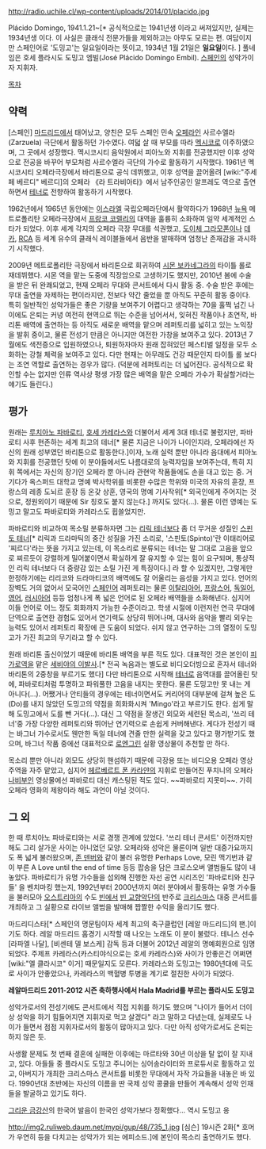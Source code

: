 http://radio.uchile.cl/wp-content/uploads/2014/01/placido.jpg

Plácido Domingo, 1941.1.21~[* 공식적으로는 1941년생 이라고 써져있지만, 실제는 1934년생 이다. 이 사실은 클래식 전문가들을 제외하고는 아무도 모르는 편. 여담이지만 스페인어로 '도밍고'는 일요일이라는 뜻이고, 1934년 1월 21일은 '''일요일'''이다. ]
풀네임은 호세 플라시도 도밍고 엠빌(José Plácido Domingo Embil). [[스페인]]의 성악가이자 지휘자.

[[목차]]

== 약력 ==
[스페인] [[마드리드]]에서 태어났고, 양친은 모두 스페인 민속 [[오페라]]인 사르수엘라(Zarzuela) 극단에서 활동하던 가수였다. 여덟 살 때 부모를 따라 [[멕시코]]로 이주하였으며, 그 곳에서 성장했다. 멕시코시티 음악원에서 피아노와 지휘를 전공했지만 이후 성악으로 전공을 바꾸어 부모처럼 사르수엘라 극단의 가수로 활동하기 시작했다. 1961년 멕시코시티 오페라극장에서 바리톤으로 공식 데뷔했고, 이후 성역을 끌어올려 [wiki:"주세페 베르디" 베르디]의 오페라 《라 트라비아타》에서 남주인공인 알프레도 역으로 출연하면서 [[테너]]로 전향하여 활동하기 시작했다.

1962년에서 1965년 동안에는 [[이스라엘]] 국립오페라단에서 활약하다가 1968년 [[뉴욕]] 메트로폴리탄 오페라극장에서 [[프랑코 코렐리]]의 대역을 훌륭히 소화하여 일약 세계적인 스타가 되었다. 이후 세계 각지의 오페라 극장 무대를 석권했고, [[도이체 그라모폰]]이나 [[데카]], [[RCA]] 등 세계 유수의 클래식 레이블들에서 음반을 발매하며 엄청난 존재감을 과시하기 시작했다. 

2009년 메트로폴리탄 극장에서 바리톤으로 회귀하여 [[시몬 보카네그라]]의 타이틀 롤로 재데뷔했다. 시몬 역을 맡는 도중에 직장암으로 고생하기도 했지만, 2010년 봄에 수술을 받은 뒤 완쾌되었고, 현재 오페라 무대와 콘서트에서 다시 활동 중. 수술 받은 후에는 무대 출연을 자제하는 편이라지만, 전보다 약간 줄었을 뿐 아직도 꾸준히 활동 중이다. 특히 일반적인 성악가들은 좋은 기량을 보여주기 어렵다고 생각하는 70을 훌쩍 넘긴 나이에도 은퇴는 커녕 여전히 현역으로 뛰는 수준을 넘어서서, 잊혀진 작품이나 초연작, 바리톤 배역에 출연하는 등 아직도 새로운 배역을 맡으며 레퍼토리를 넓히고 있는 노익장을 발휘 중이고, 물론 전성기 만큼은 아니지만 여전한 가창을 보여주고 있다. 2013년 7월에도 색전증으로 입원하였으나, 퇴원하자마자 원래 잡혀있던 페스티벌 일정을 모두 소화하는 강철 체력을 보여주고 있다. 다만 현재는 아무래도 건강 때문인지 타이틀 롤 보다는 조연 역할로 출연하는 경우가 많다. (덕분에 레퍼토리는 더 넓어진다. 공식적으로 확인할 수는 없지만 인류 역사상 평생 가장 많은 배역을 맡은 오페라 가수가 확실할거라는 얘기도 들린다.)

== 평가 ==
원래는 [[루치아노 파바로티]], [[호세 카레라스]]와 더불어서 세계 3대 테너로 불렸지만, 파바로티 사후 현존하는 세계 최고의 테너[* 물론 지금은 나이가 나이인지라, 오페라에선 자신의 원래 성부였던 바리톤으로 활동한다.]이자, 노래 실력 뿐만 아니라 음대에서 피아노와 지휘를 전공했던 탓에 이 분야들에서도 나름대로의 능력자임을 보여주는데, 특히 지휘 쪽에서는 자신의 장기인 오페라 뿐 아니라 관현악 작품들에도 손을 대고 있는 중. 거기다가 옥스퍼드 대학교 명예 박사학위를 비롯한 수많은 학위와 미국의 자유의 훈장, 프랑스의 레종 도뇌르 훈장 등 온갖 상훈, 영국의 명예 기사작위[* 외국인에게 주어지는 것으로, 정원외이기 때문에 Sir 칭호도 붙지 않는다.] 까지도 있다(...). 물론 이런 영예는 도밍고 말고도 파바로티와 카레라스도 휩쓸었지만.

파바로티와 비교하여 목소릴 분류하자면 그는 [[리릭 테너]]보다 좀 더 무거운 성질인 [[스핀토 테너]][* 리릭과 드라마틱의 중간 성질을 가진 소리로, '스핀토(Spinto)'란 이태리어로 '찌르다'라는 뜻을 가지고 있는데, 이 목소리로 분류되는 테너는 말 그대로 고음을 앞으로 찌르듯이 강렬하게 밀어붙이면서 확실하게 잘 유지할 수 있는 힘이 요구되며, 통상적인 리릭 테너보다 더 중량감 있는 소릴 가진 게 특징이다.] 라 할 수 있겠지만, 그렇게만 한정하기에는 리리코와 드라마티코의 배역에도 잘 어울리는 음성을 가지고 있다. 언어의 장벽도 거의 없어서 모국어인 [[스페인어]] 레퍼토리는 물론 [[이탈리아어]], [[프랑스어]], [[독일어]], [[영어]], [[러시아어]] 등등 엄청나게 폭 넓은 언어로 된 오페라 배역들을 소화해낸다. 심지어 이들 언어로 어느 정도 회화까지 가능한 수준이라고. 학생 시절에 이런저런 연극 무대에 단역으로 출연한 경험도 있어서 연기력도 상당히 뛰어나며, 대사와 음악을 빨리 외우는 능력도 있어서 레퍼토리 확장에 큰 도움이 되었다. 쉬지 않고 연구하는 그의 열정이 도밍고가 가진 최고의 무기라고 할 수 있다.

원래 바리톤 출신이었기 때문에 바리톤 배역을 부른 적도 있다. 대표적인 것은 본인이 [[피가로]]역을 맡은 [[세비야의 이발사]].[* 전곡 녹음과는 별도로 비디오더빙으로 혼자서 테너와 바리톤의 2중창을 부르기도 했다] 다만 바리톤으로 시작해 [[테너]]로 음역대를 끌어올린 탓에, 파바로티처럼 투명하고 파워풀한 고음을 내지는 못한다. 물론 도밍고만 못 내는 게 아니다(...). 어쨌거나 안티들의 경우에는 테너이면서도 커리어의 대부분에 걸쳐 높은 도(Do)를 내지 않았던 도밍고의 약점을 희화화시켜 'Mingo'라고 부르기도 한다. 쉽게 말해 도밍고에서 도를 뺀 거다(...). 대신 그 약점을 잘생긴 외모와 세련된 목소리, '쓰리 테너'중 가장 다양한 레퍼토리와 뛰어난 연기력으로 손쉽게 커버해낸다. 게다가 전성기 때는 바그너 가수로서도 웬만한 독일 테너에 견줄 만한 실력을 갖고 있다고 평가받기도 했으며, 바그너 작품 중에선 대표적으로 [[로엔그린]] 실황 영상물이 추천할 만 하다.

목소리 뿐만 아니라 외모도 상당히 핸섬하기 때문에 극장용 또는 비디오용 오페라 영상 주역을 자주 맡았고, 심지어 [[헤르베르트 폰 카라얀]]의 지휘로 만들어진 푸치니의 오페라 [[나비부인]] 영상물에선 파바로티 대신 캐스팅된 적도 있다. ~~파바로티 지못미~~. 가히 오페라 영화의 제왕이라 해도 과언이 아닐 것이다.

== 그 외 ==
한 때 루치아노 파바로티와는 서로 경쟁 관계에 있었다. '쓰리 테너 콘서트' 이전까지만 해도 그리 살가운 사이는 아니었던 모양. 오페라와 성악은 물론이며 일반 대중가요까지도 폭 넓게 불러왔으며, [[존 덴버]]와 같이 불러 유명한 Perhaps Love, 모린 맥기번과 같이 부른 A Love until the end of time 등등 팝송을 담은 크로스오버 앨범들도 많이 내놓았다. 파바로티가 유명 가수들을 섭외해 진행한 자선 공연 시리즈인 '파바로티와 친구들' 을 벤치마킹 했는지, 1992년부터 2000년까지 여러 분야에서 활동하는 유명 가수들을 불러모아 [[오스트리아]]의 수도 [[빈]]에서 [[빈 교향악단]]의 반주로 [[크리스마스]] 대중 콘서트를 개최하고 그 실황으로 라이브 앨범을 발매해 짭짤한 수익을 올리기도 했다.

마드리디스타[* 스페인의 명문팀이자 세계 최고의 축구클럽인 [레알 마드리드]의 팬.]이기도 하다. 레알 마드리드 홈경기 시작할 때 나오는 노래도 이 분이 불렀다. 테니스 선수 [라파엘 나달], [비센테 델 보스케] 감독 등과 더불어 2012년 레알의 명예회원으로 임명되었다. 주제프 카레라스(카스티야식으로는 호세 카레라스)와 사이가 안좋은건 어쩌면 [wiki:"엘 클라시코" 이거] 때문일지도 모른다. 카레라스와 도밍고는 1980년대에 극도로 사이가 안좋았으나, 카레라스의 백혈병 투병을 계기로 절친한 사이가 되었다.

{{{#!html
<iframe width="560" height="315" src="//www.youtube.com/embed/bsmaRktxsFM" frameborder="0" allowfullscreen></iframe>}}}
'''레알마드리드 2011-2012 시즌 축하행사에서 Hala Madrid를 부르는 플라시도 도밍고'''

성악가로서의 전성기에도 콘서트에서 직접 지휘를 하기도 했으며 "나이가 들어서 더이상 성악을 하기 힘들어지면 지휘자로 먹고 살겠다" 라고 말하고 다녔는데, 실제로도 나이가 들면서 점점 지휘자로서의 활동이 많아지고 있다. 다만 아직 성악가로서도 은퇴는 하지 않은 듯.

사생활 문제도 첫 번째 결혼에 실패한 이후에는 마르타와 30년 이상을 탈 없이 잘 지내고, 있다. 아들들 중 플라시도 도밍고 주니어는 싱어송라이터와 프로듀서로 활동하고 있고, 아버지가 개최한 크리스마스 콘서트를 비롯한 무대에서 자작 가요들을 내놓은 바 있다. 1990년대 초반에는 자신의 이름을 딴 국제 성악 콩쿨을 만들어 계속해서 성악 인재들을 발굴하고 있기도 하다.

[http://youtu.be/CMlhAeirflQ 그리운 금강산]의 한국어 발음이 한국인 성악가보다 정확했다... 역시 도밍고 옹

http://img2.ruliweb.daum.net/mypi/gup/48/735_1.jpg
[심슨] 19시즌 2화[* 호머가 우연히 등을 다치고는 성악가가 되는 에피소드.]에 본인이 목소리 출연하기도 했다.
